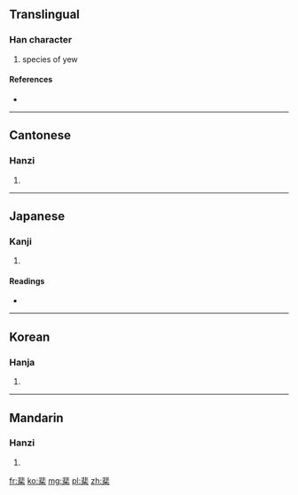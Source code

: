 ==Translingual==

===Han character===
{{Han char|rn=75|rad=木|as=08|sn=12|four=1190<sub>4</sub>|canj=中卜木 (LYD)}}

# species of yew

====References====
* {{Han ref|kx=0532.080|dkj=14927|dj=0920.150|hdz=21230.020|uh=68D0|ud=26832|bh=D9C6|bd=55750}}

----

==Cantonese==

===Hanzi===
{{yue-hanzi|jyut=|y=fei2}}

# {{defn|lang=yue|sort=木08}}

----

==Japanese==

===Kanji===
{{ja-kanji|grade=|rs=木08}}

# {{defn|lang=ja|sort=木08}}

====Readings====
* {{ja-readings|on=[[ひ]] (hi), [[び]] (bi)|kun=[[ゆだめ]] (yudame)}}

----

==Korean==

===Hanja===
{{ko-hanja|hangeul=비|eumhun=|rv=bi|mr=pi|y=pi}}

# {{defn|lang=ko|sort=木08}}

----

==Mandarin==

===Hanzi===
{{cmn-hanzi|pin=[[fěi]] ([[fei3]])|wg=fei<sup>3</sup>}}

# {{defn|lang=cmn|sort=木08}}

[[fr:棐]]
[[ko:棐]]
[[mg:棐]]
[[pl:棐]]
[[zh:棐]]